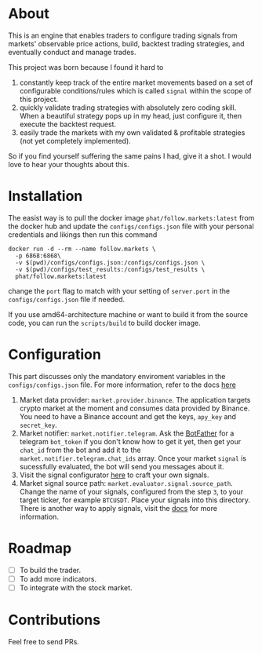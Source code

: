 # About

This is an engine that enables traders to configure trading signals from markets' observable price actions, build, backtest trading strategies, and eventually conduct and manage trades.

This project was born because I found it hard to
1. constantly keep track of the entire market movements based on a set of configurable conditions/rules which is called `signal` within the scope of this project.
2. quickly validate trading strategies with absolutely zero coding skill. When a beautiful strategy pops up in my head, just configure it, then execute the backtest request.
3. easily trade the markets with my own validated & profitable strategies (not yet completely implemented).

So if you find yourself suffering the same pains I had, give it a shot. I would love to hear your thoughts about this.

# Installation

The easist way is to pull the docker image `phat/follow.markets:latest` from the docker hub and update the `configs/configs.json`  file with your personal credentials and likings then run this command 

```
docker run -d --rm --name follow.markets \
  -p 6868:6868\
  -v $(pwd)/configs/configs.json:/configs/configs.json \
  -v $(pwd)/configs/test_results:/configs/test_results \
  phat/follow.markets:latest
```

change the `port` flag to match with your setting of `server.port` in the `configs/configs.json` file if needed.

If you use amd64-architecture machine or want to build it from the source code, you can run the `scripts/build` to build docker image.

# Configuration

This part discusses only the mandatory enviroment variables in the `configs/configs.json` file. For more information, refer to the docs [here](https://docs.follow.markets)

1. Market data provider: `market.provider.binance`. The application targets crypto market at the moment and consumes data provided by Binance. You need to have a Binance account and get the keys, `apy_key` and `secret_key`. 
2. Market notifier: `market.notifier.telegram`. Ask the [BotFather](https://core.telegram.org/bots) for a telegram `bot_token` if you don't know how to get it yet, then get your `chat_id` from the bot and add it to the `market.notifier.telegram.chat_ids` array. Once your market `signal` is sucessfully evaluated, the bot will send you messages about it.
3. Visit the signal configurator [here](https://follow.markets) to craft your own signals.
4. Market signal source path: `market.evaluator.signal.source_path`. Change the name of your signals, configured from the step `3`, to your target ticker, for example `BTCUSDT`. Place your signals into this directory. There is another way to apply signals, visit the [docs](https://docs.follow.markets) for more information.

# Roadmap

- [ ] To build the trader.
- [ ] To add more indicators.
- [ ] To integrate with the stock market.

# Contributions

Feel free to send PRs.
